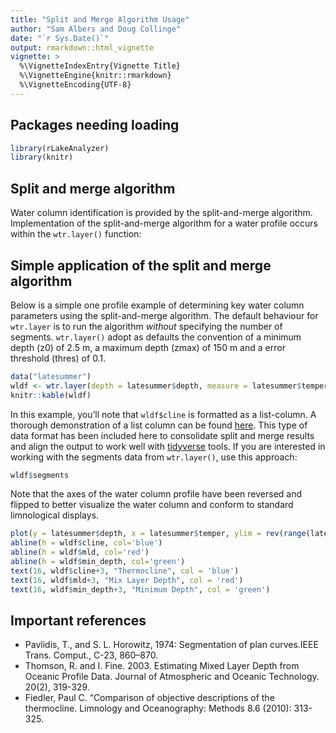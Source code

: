 ```yaml
---
title: "Split and Merge Algorithm Usage"
author: "Sam Albers and Doug Collinge"
date: "`r Sys.Date()`"
output: rmarkdown::html_vignette
vignette: >
  %\VignetteIndexEntry{Vignette Title}
  %\VignetteEngine{knitr::rmarkdown}
  %\VignetteEncoding{UTF-8}
---
```



## Packages needing loading
```r
library(rLakeAnalyzer)
library(knitr)
```


## Split and merge algorithm
Water column identification is provided by the split-and-merge algorithm. Implementation of the split-and-merge algorithm for a water profile occurs within the `wtr.layer()` function:

## Simple application of the split and merge algorithm
Below is a simple one profile example of determining key water column parameters using the split-and-merge algorithm. The default behaviour for `wtr.layer` is to run the algorithm *without* specifying the number of segments. `wtr.layer()` adopt as defaults the convention of a minimum depth (z0) of 2.5 m, a maximum depth (zmax) of 150 m and a error threshold (thres) of 0.1.
```r
data("latesummer")
wldf <- wtr.layer(depth = latesummer$depth, measure = latesummer$temper)
knitr::kable(wldf)
```

In this example, you'll note that `wldf$cline` is formatted as a list-column. A thorough demonstration of a list column can be found [here](https://jennybc.github.io/purrr-tutorial/ls13_list-columns.html). This type of data format has been included here to consolidate split and merge results and align the output to work well with [tidyverse](https://www.tidyverse.org/) tools. If you are interested in working with the segments data from `wtr.layer()`, use this approach:
```r
wldf$segments
```

Note that the axes of the water column profile have been reversed and flipped to better visualize the water column and conform to standard limnological displays. 
```r
plot(y = latesummer$depth, x = latesummer$temper, ylim = rev(range(latesummer$depth)))
abline(h = wldf$cline, col='blue')
abline(h = wldf$mld, col='red')
abline(h = wldf$min_depth, col='green')
text(16, wldf$cline+3, "Thermocline", col = 'blue')
text(16, wldf$mld+3, "Mix Layer Depth", col = 'red')
text(16, wldf$min_depth+3, "Minimum Depth", col = 'green')
```

## Important references
- Pavlidis, T., and S. L. Horowitz, 1974: Segmentation of plan curves.IEEE Trans. Comput., C-23, 860–870.
- Thomson, R. and I. Fine. 2003. Estimating Mixed Layer Depth from Oceanic Profile Data. Journal of Atmospheric and Oceanic Technology. 20(2), 319-329.
- Fiedler, Paul C. "Comparison of objective descriptions of the thermocline. Limnology and Oceanography: Methods 8.6 (2010): 313-325.

